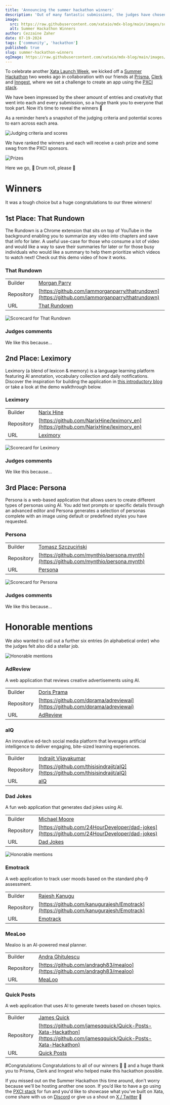 ```yaml
---
title: 'Announcing the summer hackathon winners'
description: 'Out of many fantastic submissions, the judges have chosen the winners for the PXCI Summer Hackathon in collaboration with Prisma, Clerk and Inngest.'
image:
  src: https://raw.githubusercontent.com/xataio/mdx-blog/main/images/summer-hackathon-winners/pxci-hackathon-winners@2x.jpg
  alt: Summer Hackathon Winners
author: Cezzaine Zaher
date: 07-19-2024
tags: ['community', 'hackathon']
published: true
slug: summer-hackathon-winners
ogImage: https://raw.githubusercontent.com/xataio/mdx-blog/main/images/summer-hackathon-winners/pxci-hackathon-winners@2x.jpg
---
```


To celebrate another [Xata Launch Week](https://xata.io/launch-week-elephant-on-the-move), we kicked off a [Summer Hackathon](https://xata.io/blog/summer-launch-pxci-hackathon) two weeks ago in collaboration with our friends at [Prisma](https://www.prisma.io/), [Clerk](https://clerk.com/) and [Inngest](https://www.inngest.com/), where we set a challenge to create an app using the [PXCI stack](https://github.com/inngest/next-pxci-starter).

We have been impressed by the sheer amount of entries and creativity that went into each and every submission, so a huge thank you to everyone that took part. Now it’s time to reveal the winners 🎉

As a reminder here’s a snapshot of the judging criteria and potential scores to earn across each area.

![Judging criteria and scores](/images/summer-hackathon-winners/judging-criteria.png)

We have ranked the winners and each will receive a cash prize and some swag from the PXCI sponsors.

![Prizes](/images/summer-hackathon-winners/prizes.png)

Here we go, 🥁 Drum roll, please 🥁

# Winners

It was a tough choice but a huge congratulations to our three winners!

## 1st Place: That Rundown

The Rundown is a Chrome extension that sits on top of YouTube in the background enabling you to summarize any video into chapters and save that info for later. A useful use-case for those who consume a lot of video and would like a way to save their summaries for later or for those busy individuals who would like a summary to help them prioritize which videos to watch next! Check out this demo video of how it works.

<ArticleVideo
  platform="html"
  src="https://us-east-1.storage.xata.sh/cv3990a1u14hnd5ea41l1q2m1s"
  width="1920"
  height="1080"
/>

### That Rundown

|            |                                                                                                |
| ---------- | ---------------------------------------------------------------------------------------------- |
| Builder    | [Morgan Parry](https://www.linkedin.com/in/iammorganparry/)                                    |
| Repository | [https://github.com/iammorganparry/thatrundown](https://github.com/iammorganparry/thatrundown) |
| URL        | [That Rundown](https://www.thatrundown.com/privacy-policy)                                     |

![Scorecard for That Rundown](/images/summer-hackathon-winners/that-rundown.png)

### Judges comments

We like this because...

## 2nd Place: Leximory

Leximory (a blend of lexicon & memory) is a language learning platform featuring AI annotation, vocabulary collection and daily notifications. Discover the inspiration for building the application in [this introductory blog](https://blog.leximory.com/hello-leximory-hi-pxci) or take a look at the demo walkthrough below.

<ArticleVideo platform="youtube" src="https://www.youtube.com/embed/5DdAmp2EFeM?si=BxhoRlGZOOvtaiVl" />

### Leximory

|            |                                                                                      |
| ---------- | ------------------------------------------------------------------------------------ |
| Builder    | [Narix Hine](https://x.com/leximory)                                                 |
| Repository | [https://github.com/NarixHine/leximory_en](https://github.com/NarixHine/leximory_en) |
| URL        | [Leximory](https://en.leximory.com)                                                  |

![Scorecard for Leximory](/images/summer-hackathon-winners/leximory.png)

### Judges comments

We like this because...

## 3rd Place: Persona

Persona is a web-based application that allows users to create different types of personas using AI. You add text prompts or specific details through an advanced editor and Persona generates a selection of personas complete with an image using default or predefined styles you have requested.

<ArticleVideo platform="youtube" src="https://www.youtube.com/embed/QHfAdfnya5w?si=EzK9AlB0Et0mu2tl" />

### Persona

|            |                                                                                      |
| ---------- | ------------------------------------------------------------------------------------ |
| Builder    | [Tomasz Szczuciński](https://www.linkedin.com/in/tomasz-szczuciński-4b798b153/)      |
| Repository | [https://github.com/mynthio/persona.mynth](https://github.com/mynthio/persona.mynth) |
| URL        | [Persona](https://persona.mynth.io/)                                                 |

![Scorecard for Persona](/images/summer-hackathon-winners/persona.png)

### Judges comments

We like this because...

# Honorable mentions

We also wanted to call out a further six entries (in alphabetical order) who the judges felt also did a stellar job.

![Honorable mentions](/images/summer-hackathon-winners/honorable-mention-1.png)

### AdReview

A web application that reviews creative advertisements using AI.

|            |                                                                              |
| ---------- | ---------------------------------------------------------------------------- |
| Builder    | [Doris Prama](https://x.com/pra_codes)                                       |
| Repository | [https://github.com/dprama/adreviewai](https://github.com/dprama/adreviewai) |
| URL        | [AdReview](https://adreviewai.com)                                           |

### aIQ

An innovative ed-tech social media platform that leverages artificial intelligence to deliver engaging, bite-sized learning experiences.

|            |                                                                                |
| ---------- | ------------------------------------------------------------------------------ |
| Builder    | [Indrajit Vijayakumar](https://www.linkedin.com/in/indrajitvijayakumar/)       |
| Repository | [https://github.com/thisisindrajit/aIQ](https://github.com/thisisindrajit/aIQ) |
| URL        | [aIQ](https://www.aiq.fyi/)                                                    |

### Dad Jokes

A fun web application that generates dad jokes using AI.

|            |                                                                                              |
| ---------- | -------------------------------------------------------------------------------------------- |
| Builder    | [Michael Moore](https://www.linkedin.com/in/michael-moore-developer/)                        |
| Repository | [https://github.com/24HourDeveloper/dad-jokes](https://github.com/24HourDeveloper/dad-jokes) |
| URL        | [Dad Jokes](https://dad-jokes-git-main-24hourdevelopers-projects.vercel.app/)                |

![Honorable mentions](/images/summer-hackathon-winners/honorable-mention-2.png)

### Emotrack

A web application to track user moods based on the standard phq-9 assessment.

|            |                                                                                      |
| ---------- | ------------------------------------------------------------------------------------ |
| Builder    | [Rajesh Kanugu](https://www.linkedin.com/in/rajesh-kanugu-aba8a3254/)                |
| Repository | [https://github.com/kanugurajesh/Emotrack](https://github.com/kanugurajesh/Emotrack) |
| URL        | [Emotrack](https://emo-track-topaz.vercel.app/)                                      |

### MeaLoo

Mealoo is an AI-powered meal planner.

|            |                                                                            |
| ---------- | -------------------------------------------------------------------------- |
| Builder    | [Andra Ghitulescu](https://www.linkedin.com/in/andra-ghitulescu)           |
| Repository | [https://github.com/andragh83/mealoo](https://github.com/andragh83/mealoo) |
| URL        | [MeaLoo](https://mealoo.vercel.app/)                                       |

### Quick Posts

A web application that uses AI to generate tweets based on chosen topics.

|            |                                                                                                                        |
| ---------- | ---------------------------------------------------------------------------------------------------------------------- |
| Builder    | [James Quick](https://twitter.com/jamesqquick)                                                                         |
| Repository | [https://github.com/jamesqquick/Quick-Posts-Xata-Hackathon](https://github.com/jamesqquick/Quick-Posts-Xata-Hackathon) |
| URL        | [Quick Posts](https://quickposts.dev/)                                                                                 |

#Congratulations
Congratulations to all of our winners 🍾 🎉 and a huge thank you to Prisma, Clerk and Inngest who helped make this hackathon possible.

If you missed out on the Summer Hackathon this time around, don't worry because we'll be hosting another one soon. If you’d like to have a go using the [PXCI stack](https://github.com/inngest/next-pxci-starter) for fun and you'd like to showcase what you've built on Xata, come share with us on [Discord](https://xata.io/discord) or give us a shout on [X / Twitter](https://twitter.com/xata) 🦋
